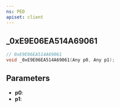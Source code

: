 ```yaml
---
ns: PED
apiset: client
---
```

## _0xE9E06EA514A69061

```c
// 0xE9E06EA514A69061
void _0xE9E06EA514A69061(Any p0, Any p1);
```


## Parameters
* **p0**:
* **p1**: